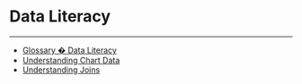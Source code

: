 




Data Literacy
=============



***
* [Glossary � Data Literacy](..\..\article\glossary__data_literacy\index.qmd)
* [Understanding Chart Data](..\..\article\understanding_chart_data\index.qmd)
* [Understanding Joins](..\..\article\understanding_joins\index.qmd)




